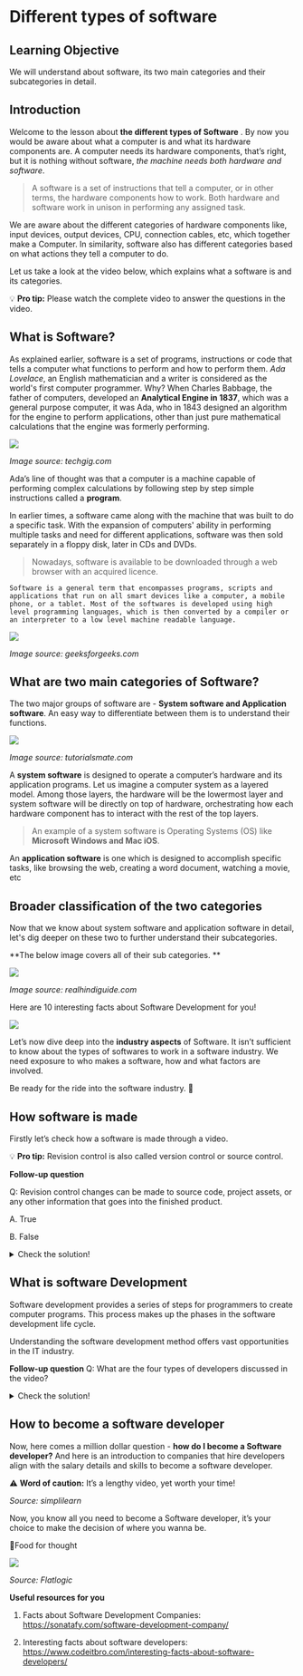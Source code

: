 # Different types of software

## Learning Objective

We will understand about software, its two main categories and their subcategories in detail.


## Introduction

Welcome to the lesson about **the different types of Software** . By now you would be aware about what a computer is and what its hardware components are. A computer needs its hardware components, that’s right, but it is nothing without software, *the machine needs both hardware and software*. 

> A software is a set of instructions that tell a computer, or in other terms, the hardware components how to work. Both hardware and software work in unison in performing any assigned task. 

We are aware about the different categories of hardware components like, input devices, output devices, CPU, connection cables, etc, which together make a Computer. In similarity, software also has different categories based on what actions they tell a computer to do. 

Let us take a look at the video below, which explains what a software is and its categories.

:bulb: **Pro tip:** Please watch the complete video to answer the questions in the video. 

<Youtube videoId="BTB86HeZVwk&t=196s"/>

## What is Software?

As explained earlier, software is a set of programs, instructions or code that tells a computer what functions to perform and how to perform them. *Ada Lovelace*, an English mathematician and a writer is considered as the world's first computer programmer. Why? When Charles Babbage, the father of computers,  developed an **Analytical Engine in 1837**, which was a general purpose computer, it was Ada, who in 1843 designed an algorithm for the engine to perform applications, other than just pure mathematical calculations that the engine was formerly performing.


![](https://kq-storage.s3.ap-south-1.amazonaws.com/diffsoft2.png)

*Image source: techgig.com*



Ada’s line of thought was that a computer is a machine capable of performing complex calculations by following step by step simple instructions called a **program**. 

In earlier times, a software came along with the machine that was built to do a specific task. With the expansion of computers' ability in performing multiple tasks and need for different applications, software was then sold separately in a floppy disk, later in CDs and DVDs. 

>Nowadays, software is available to be downloaded through a web browser with an acquired licence.


`Software is a general term that encompasses programs, scripts and applications that run on all smart devices like a computer, a mobile phone, or a tablet. Most of the softwares is developed using high level programming languages, which is then converted by a compiler or an interpreter to a low level machine readable language.`



![](https://kq-storage.s3.ap-south-1.amazonaws.com/diffsoft4.jpeg)


*Image source: geeksforgeeks.com*



## What are two main categories of Software?
The two major groups of software are - **System software and Application software**. An easy way to differentiate between them is to understand their functions. 

![](https://kq-storage.s3.ap-south-1.amazonaws.com/diffsoft8.jpeg)

*Image source: tutorialsmate.com*


A **system software** is designed to operate a computer’s hardware and its application programs. Let us imagine a computer system as a layered model. Among those layers, the hardware will be the lowermost layer and system software will be directly on top of hardware, orchestrating how each hardware component has to interact with the rest of the top layers. 

> An example of a system software is Operating Systems (OS) like **Microsoft Windows and Mac iOS**.


An **application software** is one which is designed to accomplish specific tasks, like browsing the web, creating a word document, watching a movie, etc


## Broader classification of the two categories

Now that we know about system software and application software in detail, let's dig deeper on these two to further understand their subcategories. 

**The below image covers all of their sub categories. **


![](https://kq-storage.s3.ap-south-1.amazonaws.com/diffsoft3.png)

*Image source: realhindiguide.com*

Here are 10 interesting facts about Software Development for you!

![](https://kq-storage.s3.ap-south-1.amazonaws.com/diffsoft7.jpg)


Let’s now dive deep into the **industry aspects** of Software. It isn’t sufficient to know about the types of softwares to work in a software industry. We need exposure to who makes a software, how and what factors are involved. 

Be ready for the ride into the software industry. 🚀 


## How software is made

Firstly let’s check how a software is made through a video.

<Youtube videoId="bWdeGTJxMQc"/>

:bulb: **Pro tip:** Revision control is also called version control or source control.

**Follow-up question**

Q: Revision control changes can be made to source code, project assets, or any other information that goes into the finished product.

A. True

B. False

<details>

<summary> Check the solution!</summary>

A. True that, revision control changes can be made to source code, project assets, or any other information that goes into the finished product

</details>

## What is software Development


Software development provides a series of steps for programmers to create computer programs. This process makes up the phases in the software development life cycle. 

Understanding the software development method offers vast opportunities in the IT industry.


<Youtube videoId="pquPUX1EihM"/>

**Follow-up question**
Q: What are the four types of developers discussed in the video?

<details>

<summary>  Check the solution! </summary>

1. Web developer
2. Application developer
3. System developer
4. Game developer

</details>

## How to become a software developer

Now, here comes a million dollar question - **how do I become a Software developer?** And here is an introduction to companies that hire developers align with the salary details and skills to become a software developer. 

⚠️ **Word of caution:** It’s a lengthy video, yet worth your time!  


<Youtube videoId="Fq4GSr5-Qbs"/>


*Source: simplilearn*


Now, you know all you need to become a Software developer, it’s your choice to make the decision of  where you wanna be. 


🤔Food for thought

![](https://kq-storage.s3.ap-south-1.amazonaws.com/diffsoft1.png)


*Source: Flatlogic*


**Useful resources for you**

1. Facts about Software Development Companies: https://sonatafy.com/software-development-company/

2. Interesting facts about software developers: https://www.codeitbro.com/interesting-facts-about-software-developers/

